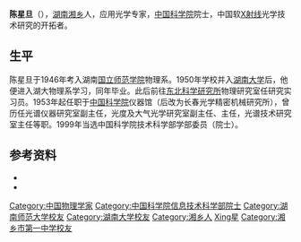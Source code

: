 '''陈星旦'''（{{bd|1927年|5月6日|||catIdx=Chen陈}}），[[湖南|湖南]][[湘乡|湘乡]]人，应用光学专家，[[中国科学院|中国科学院]]院士，中国软[[X射线|X射线]]光学技术研究的开拓者。

== 生平 ==
陈星旦于1946年考入湖南[[国立师范学院|国立师范学院]]物理系。1950年学校并入[[湖南大学|湖南大学]]后，他便进入湖大物理系学习，同年毕业。此后前往[[东北科学研究所|东北科学研究所]]物理研究室任研究实习员。1953年起任职于[[中国科学院|中国科学院]]仪器馆（后改为长春光学精密机械研究所），曾历任光谱仪器研究室副主任，光度及大气光学研究室副主任、主任，光谱技术研究室主任等职。1999年当选中国科学院技术科学部学部委员（院士）。

== 参考资料 ==
{{ReflistH}}
* {{cite book|title=《中国科学技术专家传略·工程技术编 自动化仪器仪表卷 三》|publisher=中国科学技术出版社|year=2007}}
* {{cite web|url=http://www.jl.xinhuanet.com/shangye/2005-04/06/content_4009175.htm|title=长春光机所研究员 陈星旦|publisher=新华网|deadurl=yes|archiveurl=https://web.archive.org/web/20061223203742/http://www.jl.xinhuanet.com/shangye/2005-04/06/content_4009175.htm|archivedate=2006-12-23|access-date=2011-11-07}}
{{ReflistF}}

{{中国科学院信息技术科学部院士}}

{{DEFAULTSORT:Chen陈}}
[[Category:中国物理学家|Category:中国物理学家]]
[[Category:中国科学院信息技术科学部院士|Category:中国科学院信息技术科学部院士]]
[[Category:湖南师范大学校友|Category:湖南师范大学校友]]
[[Category:湖南大学校友|Category:湖南大学校友]]
[[Category:湘乡人|Category:湘乡人]]
[[Category:陈姓|Xing星]]
[[Category:湘乡市第一中学校友|Category:湘乡市第一中学校友]]